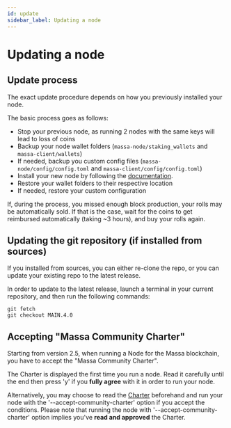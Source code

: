 ```yaml
---
id: update
sidebar_label: Updating a node
---
```


# Updating a node

## Update process

The exact update procedure depends on how you previously installed your node.

The basic process goes as follows:
- Stop your previous node, as running 2 nodes with the same keys will lead to loss of coins
- Backup your node wallet folders (`massa-node/staking_wallets` and `massa-client/wallets`)
- If needed, backup you custom config files (`massa-node/config/config.toml` and `massa-client/config/config.toml`)
- Install your new node by following the [documentation](/docs/node/install).
- Restore your wallet folders to their respective location
- If needed, restore your custom configuration

If, during the process, you missed enough block production, your rolls may be automatically sold.
If that is the case, wait for the coins to get reimbursed automatically (taking ~3 hours), and buy your rolls again.

## Updating the git repository (if installed from sources)

If you installed from sources, you can either re-clone the repo, or you can update your existing repo to the latest release.

In order to update to the latest release, launch a terminal in your current repository, and then run the following commands:
```shell
git fetch
git checkout MAIN.4.0
```

## Accepting "Massa Community Charter"

Starting from version 2.5, when running a Node for the Massa blockchain,
you have to accept the "Massa Community Charter".

The Charter is displayed the first time you run a node.
Read it carefully until the end then press 'y' if you **fully agree**
with it in order to run your node.

Alternatively, you may choose to read the [Charter](https://mns.massa.net/legal/massa-community-charter_V1.pdf)
beforehand and run your node with the '--accept-community-charter' option if you accept the conditions.
Please note that running the node with '--accept-community-charter' option
implies you've **read and approved** the Charter.
